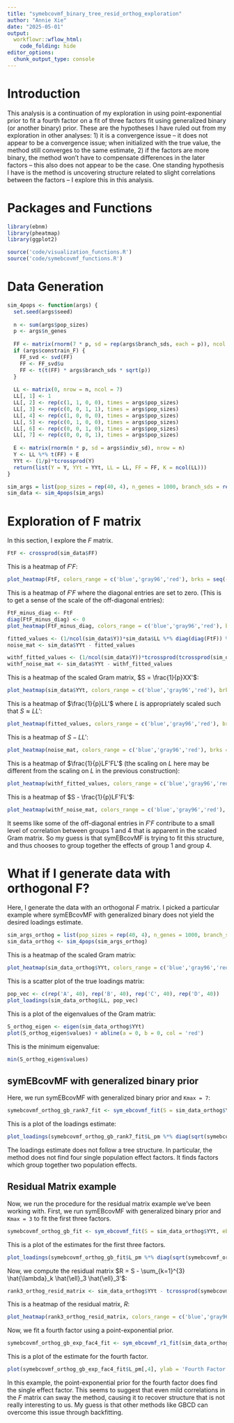 ```yaml
---
title: "symebcovmf_binary_tree_resid_orthog_exploration"
author: "Annie Xie"
date: "2025-05-01"
output: 
  workflowr::wflow_html:
    code_folding: hide
editor_options:
  chunk_output_type: console
---
```


# Introduction
This analysis is a continuation of my exploration in using point-exponential prior to fit a fourth factor on a fit of three factors fit using generalized binary (or another binary) prior. These are the hypotheses I have ruled out from my exploration in other analyses: 1) it is a convergence issue -- it does not appear to be a convergence issue; when initialized with the true value, the method still converges to the same estimate, 2) if the factors are more binary, the method won't have to compensate differences in the later factors -- this also does not appear to be the case. One standing hypothesis I have is the method is uncovering structure related to slight correlations between the factors -- I explore this in this analysis.

# Packages and Functions

```r
library(ebnm)
library(pheatmap)
library(ggplot2)
```

```r
source('code/visualization_functions.R')
source('code/symebcovmf_functions.R')
```

# Data Generation

```r
sim_4pops <- function(args) {
  set.seed(args$seed)
  
  n <- sum(args$pop_sizes)
  p <- args$n_genes
  
  FF <- matrix(rnorm(7 * p, sd = rep(args$branch_sds, each = p)), ncol = 7)
  if (args$constrain_F) {
    FF_svd <- svd(FF)
    FF <- FF_svd$u
    FF <- t(t(FF) * args$branch_sds * sqrt(p))
  }
  
  LL <- matrix(0, nrow = n, ncol = 7)
  LL[, 1] <- 1
  LL[, 2] <- rep(c(1, 1, 0, 0), times = args$pop_sizes)
  LL[, 3] <- rep(c(0, 0, 1, 1), times = args$pop_sizes)
  LL[, 4] <- rep(c(1, 0, 0, 0), times = args$pop_sizes)
  LL[, 5] <- rep(c(0, 1, 0, 0), times = args$pop_sizes)
  LL[, 6] <- rep(c(0, 0, 1, 0), times = args$pop_sizes)
  LL[, 7] <- rep(c(0, 0, 0, 1), times = args$pop_sizes)
  
  E <- matrix(rnorm(n * p, sd = args$indiv_sd), nrow = n)
  Y <- LL %*% t(FF) + E
  YYt <- (1/p)*tcrossprod(Y)
  return(list(Y = Y, YYt = YYt, LL = LL, FF = FF, K = ncol(LL)))
}
```

```r
sim_args = list(pop_sizes = rep(40, 4), n_genes = 1000, branch_sds = rep(2,7), indiv_sd = 1, seed = 1, constrain_F = FALSE)
sim_data <- sim_4pops(sim_args)
```

# Exploration of F matrix
In this section, I explore the $F$ matrix.

```r
FtF <- crossprod(sim_data$FF)
```

This is a heatmap of $F'F$:
```r
plot_heatmap(FtF, colors_range = c('blue','gray96','red'), brks = seq(-max(abs(FtF)), max(abs(FtF)), length.out = 50))
```

This is a heatmap of $F'F$ where the diagonal entries are set to zero. (This is to get a sense of the scale of the off-diagonal entries):
```r
FtF_minus_diag <- FtF
diag(FtF_minus_diag) <- 0
plot_heatmap(FtF_minus_diag, colors_range = c('blue','gray96','red'), brks = seq(-max(abs(FtF_minus_diag)), max(abs(FtF_minus_diag)), length.out = 50))
```

```r
fitted_values <- (1/ncol(sim_data$Y))*sim_data$LL %*% diag(diag(FtF)) %*% t(sim_data$LL) 
noise_mat <- sim_data$YYt - fitted_values

withf_fitted_values <- (1/ncol(sim_data$Y))*tcrossprod(tcrossprod(sim_data$LL, sim_data$FF))
withf_noise_mat <- sim_data$YYt - withf_fitted_values
```

This is a heatmap of the scaled Gram matrix, $S = \frac{1}{p}XX'$:
```r
plot_heatmap(sim_data$YYt, colors_range = c('blue','gray96','red'), brks = seq(-max(abs(sim_data$YYt)), max(abs(sim_data$YYt)), length.out = 50))
```

This is a heatmap of $\frac{1}{p}LL'$ where $L$ is appropriately scaled such that $S \approx LL'$:
```r
plot_heatmap(fitted_values, colors_range = c('blue','gray96','red'), brks = seq(-max(abs(fitted_values)), max(abs(fitted_values)), length.out = 50))
```

This is a heatmap of $S - LL'$:
```r
plot_heatmap(noise_mat, colors_range = c('blue','gray96','red'), brks = seq(-max(abs(noise_mat)), max(abs(noise_mat)), length.out = 50))
```

This is a heatmap of $\frac{1}{p}LF'FL'$ (the scaling on $L$ here may be different from the scaling on $L$ in the previous construction):
```r
plot_heatmap(withf_fitted_values, colors_range = c('blue','gray96','red'), brks = seq(-max(abs(withf_fitted_values)), max(abs(withf_fitted_values)), length.out = 50))
```

This is a heatmap of $S - \frac{1}{p}LF'FL'$:
```r
plot_heatmap(withf_noise_mat, colors_range = c('blue','gray96','red'), brks = seq(-max(abs(withf_noise_mat)), max(abs(withf_noise_mat)), length.out = 50))
```

It seems like some of the off-diagonal entries in $F'F$ contribute to a small level of correlation between groups 1 and 4 that is apparent in the scaled Gram matrix. So my guess is that symEBcovMF is trying to fit this structure, and thus chooses to group together the effects of group 1 and group 4.

# What if I generate data with orthogonal F?
Here, I generate the data with an orthogonal $F$ matrix. I picked a particular example where symEBcovMF with generalized binary does not yield the desired loadings estimate.

```r
sim_args_orthog = list(pop_sizes = rep(40, 4), n_genes = 1000, branch_sds = rep(2,7), indiv_sd = 1, seed = 6, constrain_F = TRUE)
sim_data_orthog <- sim_4pops(sim_args_orthog)
```

This is a heatmap of the scaled Gram matrix:
```r
plot_heatmap(sim_data_orthog$YYt, colors_range = c('blue','gray96','red'), brks = seq(-max(abs(sim_data_orthog$YYt)), max(abs(sim_data_orthog$YYt)), length.out = 50))
```

This is a scatter plot of the true loadings matrix:
```r
pop_vec <- c(rep('A', 40), rep('B', 40), rep('C', 40), rep('D', 40))
plot_loadings(sim_data_orthog$LL, pop_vec)
```

This is a plot of the eigenvalues of the Gram matrix:
```r
S_orthog_eigen <- eigen(sim_data_orthog$YYt)
plot(S_orthog_eigen$values) + abline(a = 0, b = 0, col = 'red')
```

This is the minimum eigenvalue:
```r
min(S_orthog_eigen$values)
```

## symEBcovMF with generalized binary prior
Here, we run symEBcovMF with generalized binary prior and `Kmax = 7`:
```r
symebcovmf_orthog_gb_rank7_fit <- sym_ebcovmf_fit(S = sim_data_orthog$YYt, ebnm_fn = ebnm::ebnm_generalized_binary, K = 7, maxiter = 500, rank_one_tol = 10^(-8), tol = 10^(-8), refit_lam = TRUE)
```

This is a plot of the loadings estimate:
```r
plot_loadings(symebcovmf_orthog_gb_rank7_fit$L_pm %*% diag(sqrt(symebcovmf_orthog_gb_rank7_fit$lambda)), pop_vec)
```

The loadings estimate does not follow a tree structure. In particular, the method does not find four single population effect factors. It finds factors which group together two population effects.

## Residual Matrix example
Now, we run the procedure for the residual matrix example we've been working with. First, we run symEBcovMF with generalized binary prior and `Kmax = 3` to fit the first three factors.
```r
symebcovmf_orthog_gb_fit <- sym_ebcovmf_fit(S = sim_data_orthog$YYt, ebnm_fn = ebnm::ebnm_generalized_binary, K = 3, maxiter = 500, rank_one_tol = 10^(-8), tol = 10^(-8), refit_lam = TRUE)
```

This is a plot of the estimates for the first three factors.
```r
plot_loadings(symebcovmf_orthog_gb_fit$L_pm %*% diag(sqrt(symebcovmf_orthog_gb_fit$lambda)), pop_vec)
```

Now, we compute the residual matrix $R = S - \sum_{k=1}^{3} \hat{\lambda}_k \hat{\ell}_3 \hat{\ell}_3'$:
```r
rank3_orthog_resid_matrix <- sim_data_orthog$YYt - tcrossprod(symebcovmf_orthog_gb_fit$L_pm %*% diag(sqrt(symebcovmf_orthog_gb_fit$lambda)))
```

This is a heatmap of the residual matrix, $R$:
```r
plot_heatmap(rank3_orthog_resid_matrix, colors_range = c('blue','gray96','red'), brks = seq(-max(abs(rank3_orthog_resid_matrix)), max(abs(rank3_orthog_resid_matrix)), length.out = 50))
```

Now, we fit a fourth factor using a point-exponential prior.
```r
symebcovmf_orthog_gb_exp_fac4_fit <- sym_ebcovmf_r1_fit(sim_data_orthog$YYt, symebcovmf_orthog_gb_fit, ebnm_fn = ebnm_point_exponential, maxiter = 100, tol = 10^(-8))
```

This is a plot of the estimate for the fourth factor.
```r
plot(symebcovmf_orthog_gb_exp_fac4_fit$L_pm[,4], ylab = 'Fourth Factor')
```

In this example, the point-exponential prior for the fourth factor does find the single effect factor. This seems to suggest that even mild correlations in the $F$ matrix can sway the method, causing it to recover structure that is not really interesting to us. My guess is that other methods like GBCD can overcome this issue through backfitting.

